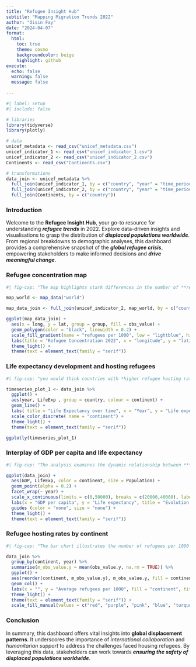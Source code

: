 ```yaml
---
title: "Refugee Insight Hub"
subtitle: "Mapping Migration Trends 2022"
author: "Oisin Fay"
date: "2024-04-07"
format:
  html: 
    toc: true
    theme: cosmo
    backgroundcolor: beige
    highlight: github
execute:
  echo: false
  warning: false
  message: false
  
---
```


```r
#| label: setup
#| include: false

# libraries
library(tidyverse)
library(plotly)

# data
unicef_metadata <- read_csv("unicef_metadata.csv")
unicef_indicator_1 <- read_csv("unicef_indicator_1.csv")
unicef_indicator_2 <- read_csv("unicef_indicator_2.csv")
Continents <- read_csv("Continents.csv")

# transformations
data_join <- unicef_metadata %>%
  full_join(unicef_indicator_1, by = c("country", "year" = "time_period")) %>%
  full_join(unicef_indicator_2, by = c("country", "year" = "time_period")) %>%
  full_join(Continents, by = c("country"))
```
### Introduction

Welcome to the **Refugee Insight Hub**, your go-to resource for understanding ***refugee trends*** in 2022. Explore data-driven insights and visualisations to grasp the distribution of ***displaced populations worldwide***. From regional breakdowns to demographic analyses, this dashboard provides a comprehensive snapshot of the ***global refugee crisis***, empowering stakeholders to make informed decisions and ***drive meaningful change***.

### Refugee concentration map
```r
#| fig-cap: "The map highlights stark differences in the number of **refugees per 1000** people hosted by each country in 2022. Countries like **Lebanon**, **Jordan**, and **Turkey** bear a disproportionate burden, while others have lower ratios. This underscores the need for *global solidarity and support* to address the challenges faced by refugee-hosting countries and their communities."

map_world <- map_data("world")

map_data_join <- full_join(unicef_indicator_2, map_world, by = c("country" = "region"))

ggplot(map_data_join) +
  aes(x = long, y = lat, group = group, fill = obs_value) +
  geom_polygon(color = "black", linewidth = 0.2) +
  scale_fill_gradient(name = "refugees per 1000", low = "lightblue", high = "darkblue") +
  labs(title = "Refugee Concentration 2022", x = "longitude", y = "latitude") +
  theme_light() +
  theme(text = element_text(family = "serif"))
```

### Life expectancy development and hosting refugees
```r
#| fig-cap: "you would think countries with *higher refugee hosting rates* tend to have *lower life expectancy*, possibly indicative of strained healthcare systems or socio-economic challenges exacerbated by refugee influxes. However, this highlights instances where countries ***succesfully manage*** both ***high refugee populations*** and ***comparatively high life expectancies*** with **9** of the top 10 countries in refugees per 100 boasting a life expectancy ***above the world average of 72.27***"

timeseries_plot_1 <- data_join %>%
  ggplot() +
  aes(year, LifeExp , group = country, colour = continent) +
  geom_line() +
  labs( title = "Life Expectancy over time", x = "Year", y = "Life expectancy") +
  scale_color_discrete( name = "continent") +
  theme_light() +
  theme(text = element_text(family = "serif"))

ggplotly(timeseries_plot_1)
```

### Interplay of GDP per capita and life expectancy
```r
#| fig-cap: "The analysis examines the dynamic relationship between ***life expectancy*** and ***GDP per capita over time***. Through a longitudinal exploration spanning multiple decades, the study reveals the evolving trends in life expectancy and economic prosperity across various regions. By juxtaposing the trajectories of life expectancy and GDP per capita, the study offers insights into the interplay between *socioeconomic development* and *population health*, shedding light on the complex factors **influencing longevity and prosperity within societies**."

ggplot(data_join) +
  aes(GDP, LifeExp, color = continent, size = Population) +
  geom_point(alpha = 0.2) +
  facet_wrap(~ year) +
  scale_x_continuous(limits = c(0,50000), breaks = c(20000,40000), labels = scales::unit_format(unit = "k", scale = 0.001)) +
  labs(x = "GDP per capita", y = "Life expectancy", title = "Evolution of the relationship between GDP per capita and life expectancy") +
  guides (color = "none", size = "none") +
  theme_light() +
  theme(text = element_text(family = "serif"))
```
  
### Refugee hosting rates by continent   
```r
#| fig-cap: "The bar chart illustrates the number of refugees per 1000 individuals hosted by ***each continent***, providing a comparative view of refugee hosting across different regions of the world. By displaying the magnitude of refugee populations relative to the total population of each continent, the chart highlights the varying degrees of *refugee influx* and the *corresponding burden* on host countries. This visual representation offers valuable insights into the **distribution of refugee populations globally** and informs discussions surrounding **international migration, humanitarian aid, and refugee resettlement policies**."

data_join %>% 
  group_by(continent, year) %>%
  summarise(m_obs_value.y = mean(obs_value.y, na.rm = TRUE)) %>%
  ggplot() +
  aes(reorder(continent, m_obs_value.y), m_obs_value.y, fill = continent) +
  geom_col() +
  labs(x = "", y = "Average refugees per 1000", fill = "continent", title = "Most refugees hosted by continent") +
  theme_light() +
  theme(text = element_text(family = "serif")) +
  scale_fill_manual(values = c("red", "purple", "pink", "blue", "turquoise", "white"))
```

### Conclusion
In summary, this dashboard offers vital insights into **global displacement patterns**. It underscores the importance of *international collaboration* and *humanitarian support* to address the challenges faced housing refugees. By leveraging this data, stakeholders can work towards ***ensuring the safety of displaced populations worldwide***.


